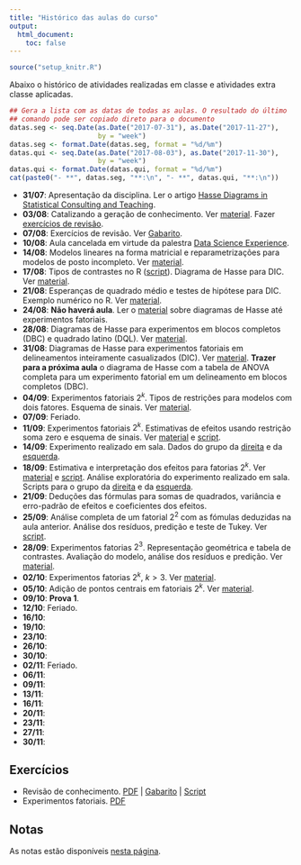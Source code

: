 ```yaml
---
title: "Histórico das aulas do curso"
output:
  html_document:
    toc: false
---
```


```r
source("setup_knitr.R")
```

Abaixo o histórico de atividades realizadas em classe e atividades extra
classe aplicadas.


```r
## Gera a lista com as datas de todas as aulas. O resultado do último
## comando pode ser copiado direto para o documento
datas.seg <- seq.Date(as.Date("2017-07-31"), as.Date("2017-11-27"),
                      by = "week")
datas.seg <- format.Date(datas.seg, format = "%d/%m")
datas.qui <- seq.Date(as.Date("2017-08-03"), as.Date("2017-11-30"),
                      by = "week")
datas.qui <- format.Date(datas.qui, format = "%d/%m")
cat(paste0("- **", datas.seg, "**:\n", "- **", datas.qui, "**:\n"))
```

- **31/07**: Apresentação da disciplina. Ler o artigo [Hasse Diagrams in
  Statistical Consulting and Teaching](PDF/Lohr_1995_TAS.pdf).
- **03/08**: Catalizando a geração de conhecimento. Ver
  [material](catalizando-conhecimento.html). Fazer [exercícios de
  revisão](exercicios/ex_revisao.pdf).
- **07/08**: Exercícios de revisão. Ver
  [Gabarito](exercicios/ex_revisao_GABARITO.pdf).
- **10/08**: Aula cancelada em virtude da palestra [Data Science
 Experience](https://www.facebook.com/PET.Estatistica.UFPR/photos/a.1642649022622718.1073741828.1641067472780873/2013970412157242/?type=3&theater).
- **14/08**: Modelos lineares na forma matricial e reparametrizações
  para modelos de posto incompleto. Ver [material](modelos-lineares.html).
- **17/08**: Tipos de contrastes no R
  ([script](scripts/script_racoes_pimentel.R)). Diagrama de Hasse para
  DIC. Ver [material](anova-geral.html).
- **21/08**: Esperanças de quadrado médio e testes de hipótese para DIC.
  Exemplo numérico no R. Ver [material](anova-geral.html).
- **24/08**: **Não haverá aula**. Ler o [material](anova-geral.html)
  sobre diagramas de Hasse até experimentos fatoriais.
- **28/08**: Diagramas de Hasse para experimentos em blocos completos
  (DBC) e quadrado latino (DQL). Ver [material](anova-geral.html).
- **31/08**: Diagramas de Hasse para experimentos fatoriais em
  delineamentos inteiramente casualizados (DIC). Ver
  [material](anova-geral.html). **Trazer para a próxima aula** o
  diagrama de Hasse com a tabela de ANOVA completa para um experimento
  fatorial em um delineamento em blocos completos (DBC).
- **04/09**: Experimentos fatoriais $2^k$. Tipos de restrições para
  modelos com dois fatores. Esquema de sinais. Ver
  [material](fatorial_2-2.html). <!-- Aula no quadro. Ver material
  escrito -->
- **07/09**: Feriado.
- **11/09**: Experimentos fatoriais $2^k$. Estimativas de efeitos
  usando restrição soma zero e esquema de sinais. Ver
  [material](fatorial_2-2.html) e [script](scripts/script_catalisador.R).
- **14/09**: Experimento realizado em sala. Dados do grupo da
  [direita](dados/avioes_direita.csv) e da
  [esquerda](dados/avioes_esquerda.csv).
- **18/09**: Estimativa e interpretação dos efeitos para fatorias $2^k$.
  Ver [material](fatorial_2-2.html) e
  [script](scripts/script_catalisador.R). Análise exploratória do
  experimento realizado em sala. Scripts para o grupo da
  [direita](scripts/script_avioes_direita.R) e da
  [esquerda](scripts/script_avioes_esquerda.R).
- **21/09**: Deduções das fórmulas para somas de quadrados, variância e
  erro-padrão de efeitos e coeficientes dos efeitos. <!-- Aula no
  quadro. Ver material escrito -->
- **25/09**: Análise completa de um fatorial $2^2$ com as fómulas
  deduzidas na aula anterior. Análise dos resíduos, predição e teste de
  Tukey. Ver [script](scripts/script_fatorial_2-2.R).
- **28/09**: Experimentos fatorias $2^3$. Representação geométrica e
  tabela de contrastes. Avaliação do modelo, análise dos resíduos e
  predição. Ver [material](fatorial_2-3.html).
- **02/10**: Experimentos fatorias $2^k$, $k > 3$. Ver
  [material](fatorial_2-k.html).
- **05/10**: Adição de pontos centrais em fatoriais $2^k$. Ver
  [material](fatorial_pontos-centrais.html).
- **09/10**: **Prova 1**.
- **12/10**: Feriado.
- **16/10**:
- **19/10**:
- **23/10**:
- **26/10**:
- **30/10**:
- **02/11**: Feriado.
- **06/11**:
- **09/11**:
- **13/11**:
- **16/11**:
- **20/11**:
- **23/11**:
- **27/11**:
- **30/11**:

## Exercícios

- Revisão de conhecimento. [PDF](exercicios/ex_revisao.pdf) |
[Gabarito](exercicios/ex_revisao_GABARITO.pdf) |
[Script](exercicios/ex_revisao_GABARITO.R)
- Experimentos fatoriais. [PDF](exercicios/ex_fatorial.pdf)

## Notas

As notas estão disponíveis [nesta página](notas.html).
